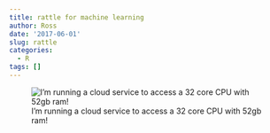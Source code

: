 ```yaml
---
title: rattle for machine learning
author: Ross
date: '2017-06-01'
slug: rattle
categories:
  - R
tags: []
---
```


![I'm running a cloud service to access a 32 core CPU with 52gb ram!](/Users/Ross/Documents/R/factfig/images/cloud.png)